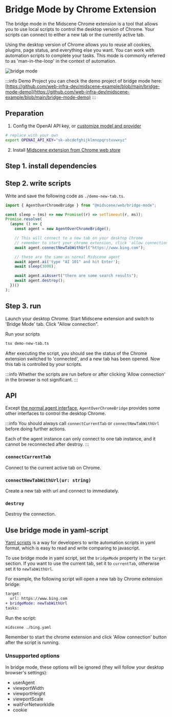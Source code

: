 # Bridge Mode by Chrome Extension


The bridge mode in the Midscene Chrome extension is a tool that allows you to use local scripts to control the desktop version of Chrome. Your scripts can connect to either a new tab or the currently active tab.

Using the desktop version of Chrome allows you to reuse all cookies, plugins, page status, and everything else you want. You can work with automation scripts to complete your tasks. This mode is commonly referred to as 'man-in-the-loop' in the context of automation.

![bridge mode](/midscene-bridge-mode.jpg)

:::info Demo Project
you can check the demo project of bridge mode here: [https://github.com/web-infra-dev/midscene-example/blob/main/bridge-mode-demo](https://github.com/web-infra-dev/midscene-example/blob/main/bridge-mode-demo)
:::

## Preparation

1. Config the OpenAI API key, or [customize model and provider](./model-provider)

```bash
# replace with your own
export OPENAI_API_KEY="sk-abcdefghijklmnopqrstuvwxyz"
```

2. Install [Midscene extension from Chrome web store](https://chromewebstore.google.com/detail/midscene/gbldofcpkknbggpkmbdaefngejllnief)

## Step 1. install dependencies

<PackageManagerTabs command="install @midscene/web tsx --save-dev" />

## Step 2. write scripts

Write and save the following code as `./demo-new-tab.ts`.

```typescript
import { AgentOverChromeBridge } from "@midscene/web/bridge-mode";

const sleep = (ms) => new Promise((r) => setTimeout(r, ms));
Promise.resolve(
  (async () => {
    const agent = new AgentOverChromeBridge();

    // This will connect to a new tab on your desktop Chrome
    // remember to start your chrome extension, click 'allow connection' button. Otherwise you will get an timeout error
    await agent.connectNewTabWithUrl("https://www.bing.com");

    // these are the same as normal Midscene agent
    await agent.ai('type "AI 101" and hit Enter');
    await sleep(3000);

    await agent.aiAssert("there are some search results");
    await agent.destroy();
  })()
);
```

## Step 3. run

Launch your desktop Chrome. Start Midscene extension and switch to 'Bridge Mode' tab. Click "Allow connection".

Run your scripts

```bash
tsx demo-new-tab.ts
```

After executing the script, you should see the status of the Chrome extension switched to 'connected', and a new tab has been opened. Now this tab is controlled by your scripts.

:::info
⁠Whether the scripts are run before or after clicking 'Allow connection' in the browser is not significant.
:::

## API

Except [the normal agent interface](./api), `AgentOverChromeBridge` provides some other interfaces to control the desktop Chrome.

:::info
You should always call `connectCurrentTab` or `connectNewTabWithUrl` before doing further actions.

Each of the agent instance can only connect to one tab instance, and it cannot be reconnected after destroy.
:::

### `connectCurrentTab`

Connect to the current active tab on Chrome.

### `connectNewTabWithUrl(ur: string)`

Create a new tab with url and connect to immediately.

### `destroy`

Destroy the connection.

## Use bridge mode in yaml-script

[Yaml scripts](./automate-with-scripts-in-yaml) is a way for developers to write automation scripts in yaml format, which is easy to read and write comparing to javascript.

To use bridge mode in yaml script, set the `bridgeMode` property in the `target` section. If you want to use the current tab, set it to `currentTab`, otherwise set it to `newTabWithUrl`.

For example, the following script will open a new tab by Chrome extension bridge: 

```diff
target:
  url: https://www.bing.com
+ bridgeMode: newTabWithUrl
tasks:
```

Run the script:

```bash
midscene ./bing.yaml
```

Remember to start the chrome extension and click 'Allow connection' button after the script is running.

### Unsupported options

In bridge mode, these options will be ignored (they will follow your desktop browser's settings):
- userAgent
- viewportWidth
- viewportHeight
- viewportScale
- waitForNetworkIdle
- cookie







